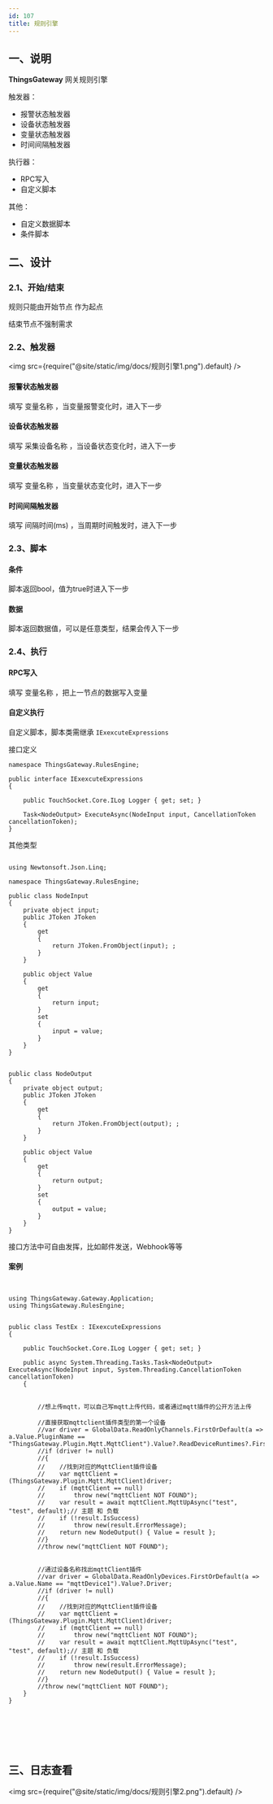 ```yaml
---
id: 107
title: 规则引擎
---
```




## 一、说明

**ThingsGateway** 网关规则引擎

触发器：

- 报警状态触发器
- 设备状态触发器
- 变量状态触发器
- 时间间隔触发器


执行器：

- RPC写入
- 自定义脚本

其他：

- 自定义数据脚本
- 条件脚本

## 二、设计

### 2.1、开始/结束

规则只能由开始节点 作为起点

结束节点不强制需求

### 2.2、触发器

<img src={require("@site/static/img/docs/规则引擎1.png").default} />



#### 报警状态触发器

填写 变量名称 ，当变量报警变化时，进入下一步

#### 设备状态触发器

填写 采集设备名称 ，当设备状态变化时，进入下一步

#### 变量状态触发器

填写 变量名称 ，当变量状态变化时，进入下一步


#### 时间间隔触发器

填写 间隔时间(ms) ，当周期时间触发时，进入下一步

### 2.3、脚本

#### 条件

脚本返回bool，值为true时进入下一步

#### 数据

脚本返回数据值，可以是任意类型，结果会传入下一步

### 2.4、执行

#### RPC写入

填写 变量名称 ，把上一节点的数据写入变量

#### 自定义执行

自定义脚本，脚本类需继承 ``IExexcuteExpressions``

接口定义
```
namespace ThingsGateway.RulesEngine;

public interface IExexcuteExpressions
{

    public TouchSocket.Core.ILog Logger { get; set; }
    
    Task<NodeOutput> ExecuteAsync(NodeInput input, CancellationToken cancellationToken);
}

```

其他类型

```

using Newtonsoft.Json.Linq;

namespace ThingsGateway.RulesEngine;

public class NodeInput
{
    private object input;
    public JToken JToken
    {
        get
        {
            return JToken.FromObject(input); ;
        }
    }

    public object Value
    {
        get
        {
            return input;
        }
        set
        {
            input = value;
        }
    }
}


public class NodeOutput
{
    private object output;
    public JToken JToken
    {
        get
        {
            return JToken.FromObject(output); ;
        }
    }

    public object Value
    {
        get
        {
            return output;
        }
        set
        {
            output = value;
        }
    }
}

```

接口方法中可自由发挥，比如邮件发送，Webhook等等





#### 案例


```


using ThingsGateway.Gateway.Application;
using ThingsGateway.RulesEngine;


public class TestEx : IExexcuteExpressions
{

    public TouchSocket.Core.ILog Logger { get; set; }

    public async System.Threading.Tasks.Task<NodeOutput> ExecuteAsync(NodeInput input, System.Threading.CancellationToken cancellationToken)
    {


        //想上传mqtt，可以自己写mqtt上传代码，或者通过mqtt插件的公开方法上传

        //直接获取mqttclient插件类型的第一个设备
        //var driver = GlobalData.ReadOnlyChannels.FirstOrDefault(a => a.Value.PluginName == "ThingsGateway.Plugin.Mqtt.MqttClient").Value?.ReadDeviceRuntimes?.FirstOrDefault().Value?.Driver;
        //if (driver != null)
        //{
        //    //找到对应的MqttClient插件设备
        //    var mqttClient = (ThingsGateway.Plugin.Mqtt.MqttClient)driver;
        //    if (mqttClient == null)
        //        throw new("mqttClient NOT FOUND");
        //    var result = await mqttClient.MqttUpAsync("test", "test", default);// 主题 和 负载
        //    if (!result.IsSuccess)
        //        throw new(result.ErrorMessage);
        //    return new NodeOutput() { Value = result };
        //}
        //throw new("mqttClient NOT FOUND");


        //通过设备名称找出mqttClient插件
        //var driver = GlobalData.ReadOnlyDevices.FirstOrDefault(a => a.Value.Name == "mqttDevice1").Value?.Driver;
        //if (driver != null)
        //{
        //    //找到对应的MqttClient插件设备
        //    var mqttClient = (ThingsGateway.Plugin.Mqtt.MqttClient)driver;
        //    if (mqttClient == null)
        //        throw new("mqttClient NOT FOUND");
        //    var result = await mqttClient.MqttUpAsync("test", "test", default);// 主题 和 负载
        //    if (!result.IsSuccess)
        //        throw new(result.ErrorMessage);
        //    return new NodeOutput() { Value = result };
        //}
        //throw new("mqttClient NOT FOUND");
    }
}







```


## 三、日志查看

<img src={require("@site/static/img/docs/规则引擎2.png").default} />
